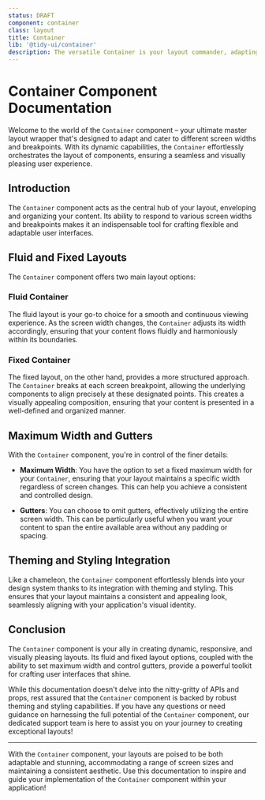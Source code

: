 ```yaml
---
status: DRAFT
component: container
class: layout
title: Container
lib: '@tidy-ui/container'
description: The versatile Container is your layout commander, adapting effortlessly to screen shifts and breakpoints. It comes in two modes; fluid, flexing its width with the screen for a dynamic arrangement of enclosed components; and fixed, aligning components solely at breakpoints. You're in control, with the option to set an unchanging maximum width or embrace full-screen width by omitting gutters. With the Container, your layout vision becomes a reality! 🌟📏
---
```


# Container Component Documentation

Welcome to the world of the `Container` component – your ultimate master layout wrapper that's designed to adapt and cater to different screen widths and breakpoints. With its dynamic capabilities, the `Container` effortlessly orchestrates the layout of components, ensuring a seamless and visually pleasing user experience.

## Introduction

The `Container` component acts as the central hub of your layout, enveloping and organizing your content. Its ability to respond to various screen widths and breakpoints makes it an indispensable tool for crafting flexible and adaptable user interfaces.

## Fluid and Fixed Layouts

The `Container` component offers two main layout options:

### Fluid Container

The fluid layout is your go-to choice for a smooth and continuous viewing experience. As the screen width changes, the `Container` adjusts its width accordingly, ensuring that your content flows fluidly and harmoniously within its boundaries.

### Fixed Container

The fixed layout, on the other hand, provides a more structured approach. The `Container` breaks at each screen breakpoint, allowing the underlying components to align precisely at these designated points. This creates a visually appealing composition, ensuring that your content is presented in a well-defined and organized manner.

## Maximum Width and Gutters

With the `Container` component, you're in control of the finer details:

- **Maximum Width**: You have the option to set a fixed maximum width for your `Container`, ensuring that your layout maintains a specific width regardless of screen changes. This can help you achieve a consistent and controlled design.

- **Gutters**: You can choose to omit gutters, effectively utilizing the entire screen width. This can be particularly useful when you want your content to span the entire available area without any padding or spacing.

## Theming and Styling Integration

Like a chameleon, the `Container` component effortlessly blends into your design system thanks to its integration with theming and styling. This ensures that your layout maintains a consistent and appealing look, seamlessly aligning with your application's visual identity.

## Conclusion

The `Container` component is your ally in creating dynamic, responsive, and visually pleasing layouts. Its fluid and fixed layout options, coupled with the ability to set maximum width and control gutters, provide a powerful toolkit for crafting user interfaces that shine.

While this documentation doesn't delve into the nitty-gritty of APIs and props, rest assured that the `Container` component is backed by robust theming and styling capabilities. If you have any questions or need guidance on harnessing the full potential of the `Container` component, our dedicated support team is here to assist you on your journey to creating exceptional layouts!

---

With the `Container` component, your layouts are poised to be both adaptable and stunning, accommodating a range of screen sizes and maintaining a consistent aesthetic. Use this documentation to inspire and guide your implementation of the `Container` component within your application!
